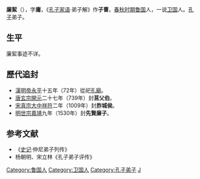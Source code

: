 '''廉絜'''（{{bd|？||？|catIdx=L}}），字'''庸'''，《[[孔子家语|孔子家语]]·弟子解》作'''子曹'''。[[春秋时期|春秋时期]][[鲁国|鲁国]]人，一说[[卫国|卫国]]人。[[孔子|孔子]]弟子。

==生平==
廉絜事迹不详。 

==歷代追封==
*[[東漢|漢]][[漢明帝|明帝]][[永平_(東漢)|永平]]十五年（72年）從祀[[孔廟|孔廟]]。
*[[唐朝|唐]][[唐玄宗|玄宗]][[開元|開元]]二十七年（739年）封'''莒父伯'''。
*[[北宋|宋]][[宋真宗|真宗]][[大中祥符|大中祥符]]二年（1009年）封'''胙城侯'''。
*[[明朝|明]][[明世宗|世宗]][[嘉靖|嘉靖]]九年（1530年）封'''先賢廉子'''。

==参考文献==
*《[[史记|史记]]·仲尼弟子列传》      
*杨朝明、宋立林《孔子弟子评传》
{{孔子弟子}}

[[Category:鲁国人|Category:鲁国人]]
[[Category:卫国人|Category:卫国人]]
[[Category:孔子弟子|Category:孔子弟子]]
[[Category:廉姓|J]]